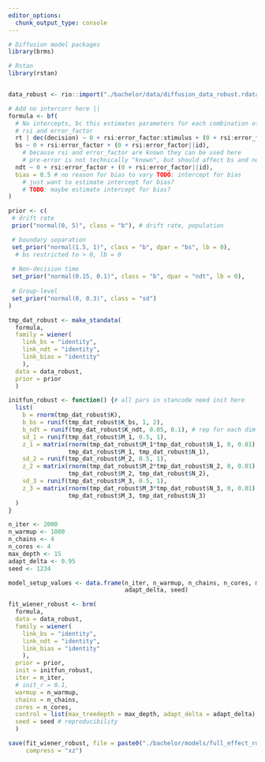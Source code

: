 ```yaml
---
editor_options:
  chunk_output_type: console
---
```

```r
# Diffusion model packages
library(brms)

# Rstan
library(rstan)
```

```r

```

```r
data_robust <- rio::import("./bachelor/data/diffusion_data_robust.rdata")
```

```r
# Add no intercorr here ||
formula <- bf(
  # No intercepts, bc this estimates parameters for each combination of
  # rsi and error_factor
  rt | dec(decision) ~ 0 + rsi:error_factor:stimulus + (0 + rsi:error_factor:stimulus||id),
  bs ~ 0 + rsi:error_factor + (0 + rsi:error_factor||id),
    # because rsi and error_factor are known they can be used here
    # pre-error is not technically "known", but should affect bs and ndt nonetheless
  ndt ~ 0 + rsi:error_factor + (0 + rsi:error_factor||id),
  bias = 0.5 # no reason for bias to vary TODO: intercept for bias
    # just want to estimate intercept for bias?
    # TODO: maybe estimate intercept for bias? 
)
```

```r
prior <- c(
 # drift rate
 prior("normal(0, 5)", class = "b"), # drift rate, population

 # boundary separation
 set_prior("normal(1.5, 1)", class = "b", dpar = "bs", lb = 0), 
  # bs restricted to > 0, lb = 0
 
 # Non-decision time
 set_prior("normal(0.15, 0.1)", class = "b", dpar = "ndt", lb = 0),
 
 # Group-level
 set_prior("normal(0, 0.3)", class = "sd")
)
```

```r
tmp_dat_robust <- make_standata(
  formula, 
  family = wiener(
    link_bs = "identity", 
    link_ndt = "identity",
    link_bias = "identity"
    ),
  data = data_robust,
  prior = prior
  )
```

```r
initfun_robust <- function() {# all pars in stancode need init here
  list(
    b = rnorm(tmp_dat_robust$K),
    b_bs = runif(tmp_dat_robust$K_bs, 1, 2),
    b_ndt = runif(tmp_dat_robust$K_ndt, 0.05, 0.1), # rep for each dim in ndt
    sd_1 = runif(tmp_dat_robust$M_1, 0.5, 1),
    z_1 = matrix(rnorm(tmp_dat_robust$M_1*tmp_dat_robust$N_1, 0, 0.01),
                 tmp_dat_robust$M_1, tmp_dat_robust$N_1),
    sd_2 = runif(tmp_dat_robust$M_2, 0.5, 1),
    z_2 = matrix(rnorm(tmp_dat_robust$M_2*tmp_dat_robust$N_2, 0, 0.01),
                 tmp_dat_robust$M_2, tmp_dat_robust$N_2),
    sd_3 = runif(tmp_dat_robust$M_3, 0.5, 1),
    z_3 = matrix(rnorm(tmp_dat_robust$M_3*tmp_dat_robust$N_3, 0, 0.01),
                 tmp_dat_robust$M_3, tmp_dat_robust$N_3)
  )
}
```

```r
n_iter <- 2000
n_warmup <- 1000
n_chains <- 4
n_cores <- 4
max_depth <- 15
adapt_delta <- 0.95
seed <- 1234

model_setup_values <- data.frame(n_iter, n_warmup, n_chains, n_cores, max_depth,
                                 adapt_delta, seed)
```

```r
fit_wiener_robust <- brm(
  formula, 
  data = data_robust,
  family = wiener(
    link_bs = "identity", 
    link_ndt = "identity",
    link_bias = "identity"
    ),
  prior = prior, 
  init = initfun_robust,
  iter = n_iter, 
  # init_r = 0.1,
  warmup = n_warmup, 
  chains = n_chains,
  cores = n_cores, 
  control = list(max_treedepth = max_depth, adapt_delta = adapt_delta),
  seed = seed # reproducibility
  )
```

```r
save(fit_wiener_robust, file = paste0("./bachelor/models/full_effect_robust_", Sys.Date(), ".rda"),
     compress = "xz")
```
